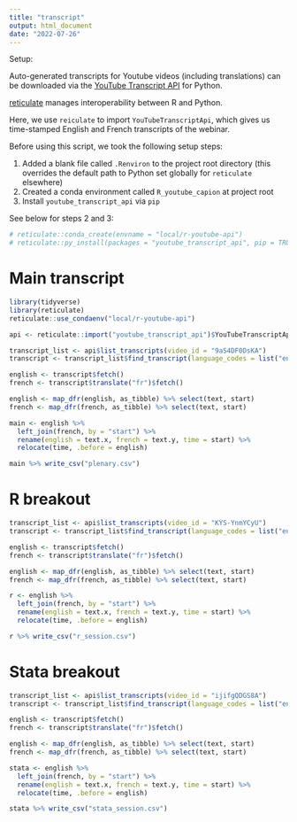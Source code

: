 ```yaml
---
title: "transcript"
output: html_document
date: "2022-07-26"
---
```


Setup: 

Auto-generated transcripts for Youtube videos (including translations) can be downloaded via the [YouTube Transcript API](https://github.com/jdepoix/youtube-transcript-api) for Python. 

[reticulate](https://rstudio.github.io/reticulate/index.html) manages interoperability between R and Python.

Here, we use `reiculate` to import `YouTubeTranscriptApi`, which gives us time-stamped English and French transcripts of the webinar.

Before using this script, we took the following setup steps:

  1. Added a blank file called `.Renviron` to the project root directory (this overrides the default path to Python set globally for `reticulate` elsewhere)
  2. Created a conda environment called `R_youtube_capion` at project root 
  3. Install `youtube_transcript_api` via `pip`

See below for steps 2 and 3:

```r
# reticulate::conda_create(envname = "local/r-youtube-api")
# reticulate::py_install(packages = "youtube_transcript_api", pip = TRUE)
```

# Main transcript 

```r
library(tidyverse)
library(reticulate)
reticulate::use_condaenv("local/r-youtube-api")

api <- reticulate::import("youtube_transcript_api")$YouTubeTranscriptApi

transcript_list <- api$list_transcripts(video_id = "9aS4DF0DsKA")
transcript <- transcript_list$find_transcript(language_codes = list("en"))

english <- transcript$fetch()
french <- transcript$translate("fr")$fetch()

english <- map_dfr(english, as_tibble) %>% select(text, start)
french <- map_dfr(french, as_tibble) %>% select(text, start)

main <- english %>% 
  left_join(french, by = "start") %>% 
  rename(english = text.x, french = text.y, time = start) %>% 
  relocate(time, .before = english)

main %>% write_csv("plenary.csv")
```

# R breakout 

```r
transcript_list <- api$list_transcripts(video_id = "KYS-YnmYCyU")
transcript <- transcript_list$find_transcript(language_codes = list("en"))

english <- transcript$fetch()
french <- transcript$translate("fr")$fetch()

english <- map_dfr(english, as_tibble) %>% select(text, start)
french <- map_dfr(french, as_tibble) %>% select(text, start)

r <- english %>% 
  left_join(french, by = "start") %>% 
  rename(english = text.x, french = text.y, time = start) %>% 
  relocate(time, .before = english)

r %>% write_csv("r_session.csv")
```

# Stata breakout 

```r
transcript_list <- api$list_transcripts(video_id = "ijifgQDGS8A")
transcript <- transcript_list$find_transcript(language_codes = list("en"))

english <- transcript$fetch()
french <- transcript$translate("fr")$fetch()

english <- map_dfr(english, as_tibble) %>% select(text, start)
french <- map_dfr(french, as_tibble) %>% select(text, start)

stata <- english %>% 
  left_join(french, by = "start") %>% 
  rename(english = text.x, french = text.y, time = start) %>% 
  relocate(time, .before = english)

stata %>% write_csv("stata_session.csv")
```


